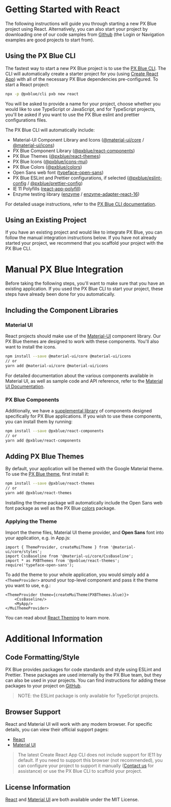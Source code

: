 
<!-- KEYWORDS: react web framework guide tutorial -->

# Getting Started with React

The following instructions will guide you through starting a new PX Blue project using React. Alternatively, you can also start your project by downloading one of our code samples from [Github](https://github.com/pxblue) (the Login or Navigation examples are good projects to start from).

## Using the PX Blue CLI

The fastest way to start a new PX Blue project is to use the [PX Blue CLI](/development/cli). The CLI will automatically create a starter project for you (using [Create React App](https://github.com/facebookincubator/create-react-app)) with all of the necessary PX Blue dependencies pre-configured. To start a React project:

```sh
npx -p @pxblue/cli pxb new react
```

You will be asked to provide a name for your project, choose whether you would like to use TypeScript or JavaScript, and for TypeScript projects, you'll be asked if you want to use the PX Blue eslint and prettier configurations files.

The PX Blue CLI will automatically include:

-   Material-UI Component Library and Icons ([@material-ui/core](https://www.npmjs.com/package/@material-ui/core) / [@material-ui/icons](https://www.npmjs.com/package/@material-ui/icons))
-   PX Blue Component Library ([@pxblue/react-components](https://www.npmjs.com/package/@pxblue/react-components))
-   PX Blue Themes ([@pxblue/react-themes](https://www.npmjs.com/package/@pxblue/react-themes))
-   PX Blue Icons ([@pxblue/icons-mui](https://www.npmjs.com/package/@pxblue/icons-mui))
-   PX Blue Colors ([@pxblue/colors](https://www.npmjs.com/package/@pxblue/colors))
-   Open Sans web font ([typeface-open-sans](https://www.npmjs.com/package/typeface-open-sans))
-   PX Blue ESLint and Prettier configurations, if selected ([@pxblue/eslint-config](https://www.npmjs.com/package/@pxblue/eslint-config) / [@pxblue/prettier-config](https://www.npmjs.com/package/@pxblue/prettier-config))
-   IE 11 Polyfills ([react-app-polyfill](https://www.npmjs.com/package/react-app-polyfill))
-   Enzyme testing library ([enzyme](https://www.npmjs.com/package/enzyme) / [enzyme-adapter-react-16](https://www.npmjs.com/package/enzyme-adapter-react-16))

For detailed usage instructions, refer to the [PX Blue CLI documentation](https://www.npmjs.com/package/@pxblue/cli).

## Using an Existing Project

If you have an existing project and would like to integrate PX Blue, you can follow the manual integration instructions below. If you have not already started your project, we recommend that you scaffold your project with the PX Blue CLI.

<Divider />

# Manual PX Blue Integration

Before taking the following steps, you'll want to make sure that you have an existing application. If you used the PX Blue CLI to start your project, these steps have already been done for you automatically.

## Including the Component Libraries

### Material UI

React projects should make use of the [Material-UI](https://material-ui.com/) component library. Our PX Blue themes are designed to work with these components. You'll also want to install the icons.

```sh
npm install --save @material-ui/core @material-ui/icons
// or
yarn add @material-ui/core @material-ui/icons
```

For detailed documentation about the various components available in Material UI, as well as sample code and API reference, refer to the [Material UI Documentation](https://material-ui.com/).

### PX Blue Components

Additionally, we have a [supplemental library](https://github.com/pxblue/react-component-library/tree/dev) of components designed specifically for PX Blue applications. If you wish to use these components, you can install them by running:

```sh
npm install --save @pxblue/react-components
// or
yarn add @pxblue/react-components
```

## Adding PX Blue Themes

By default, your application will be themed with the Google Material theme. To use the [PX Blue theme](https://www.npmjs.com/package/@pxblue/react-themes), first install it:

```sh
npm install --save @pxblue/react-themes
// or
yarn add @pxblue/react-themes
```

Installing the theme package will automatically include the Open Sans web font package as well as the PX Blue [colors](https://www.npmjs.com/package/@pxblue/colors) package.

### Applying the Theme

Import the theme files, Material UI theme provider, and **Open Sans** font into your application, e.g. in App.js:

```tsx
import { ThemeProvider, createMuiTheme } from '@material-ui/core/styles';
import CssBaseline from '@material-ui/core/CssBaseline';
import * as PXBThemes from '@pxblue/react-themes';
require('typeface-open-sans');
```

To add the theme to your whole application, you would simply add a `<ThemeProvider>` around your top-level component and pass it the theme you want to use, e.g.:

```tsx
<ThemeProvider theme={createMuiTheme(PXBThemes.blue)}>
    <CssBaseline/>
    <MyApp/>
</MuiThemeProvider>
```

You can read about [React Theming](https://material-ui-next.com/customization/themes/) to learn more.

<Divider />

# Additional Information

## Code Formatting/Style

PX Blue provides packages for code standards and style using ESLint and Prettier. These packages are used internally by the PX Blue team, but they can also be used in your projects. You can find instructions for adding these packages to your project on [GitHub](https://github.com/pxblue/code-standards).

> NOTE: the ESLint package is only available for TypeScript projects.

## Browser Support

React and Material UI will work with any modern browser. For specific details, you can view their official support pages:

-   [React](https://facebook.github.io/create-react-app/docs/supported-browsers-features)
-   [Material UI](https://material-ui.com/getting-started/supported-platforms/)

> The latest Create React App CLI does not include support for IE11 by default. If you need to support this browser (not recommended), you can configure your project to support it manually ([Contact us](/community/contactus) for assistance) or use the PX Blue CLI to scaffold your project.

## License Information

[React](https://github.com/facebook/react/blob/master/LICENSE) and [Material UI](https://github.com/mui-org/material-ui/blob/master/LICENSE) are both available under the MIT License.
